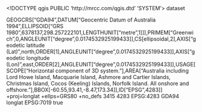 <!DOCTYPE qgis PUBLIC 'http://mrcc.com/qgis.dtd' 'SYSTEM'>
<qgis version="3.36.3-Maidenhead">
  <identifier></identifier>
  <parentidentifier></parentidentifier>
  <language></language>
  <type>dataset</type>
  <title></title>
  <abstract></abstract>
  <links/>
  <dates/>
  <fees></fees>
  <encoding></encoding>
  <crs>
    <spatialrefsys nativeFormat="Wkt">
      <wkt>GEOGCRS["GDA94",DATUM["Geocentric Datum of Australia 1994",ELLIPSOID["GRS 1980",6378137,298.257222101,LENGTHUNIT["metre",1]]],PRIMEM["Greenwich",0,ANGLEUNIT["degree",0.0174532925199433]],CS[ellipsoidal,2],AXIS["geodetic latitude (Lat)",north,ORDER[1],ANGLEUNIT["degree",0.0174532925199433]],AXIS["geodetic longitude (Lon)",east,ORDER[2],ANGLEUNIT["degree",0.0174532925199433]],USAGE[SCOPE["Horizontal component of 3D system."],AREA["Australia including Lord Howe Island, Macquarie Island, Ashmore and Cartier Islands, Christmas Island, Cocos (Keeling) Islands, Norfolk Island. All onshore and offshore."],BBOX[-60.55,93.41,-8.47,173.34]],ID["EPSG",4283]]</wkt>
      <proj4>+proj=longlat +ellps=GRS80 +no_defs</proj4>
      <srsid>3415</srsid>
      <srid>4283</srid>
      <authid>EPSG:4283</authid>
      <description>GDA94</description>
      <projectionacronym>longlat</projectionacronym>
      <ellipsoidacronym>EPSG:7019</ellipsoidacronym>
      <geographicflag>true</geographicflag>
    </spatialrefsys>
  </crs>
  <extent/>
</qgis>
